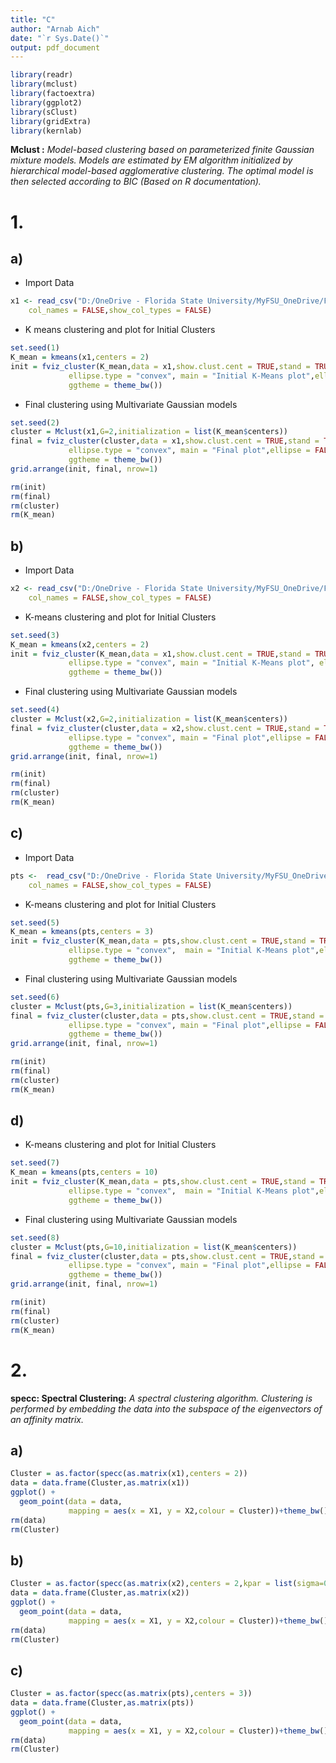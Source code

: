 ```yaml
---
title: "C"
author: "Arnab Aich"
date: "`r Sys.Date()`"
output: pdf_document
---
```


```r
library(readr)
library(mclust)
library(factoextra)
library(ggplot2)
library(sClust)
library(gridExtra)
library(kernlab)
```

**Mclust :** *Model-based clustering based on parameterized finite Gaussian mixture models. Models are estimated by EM algorithm initialized by hierarchical model-based agglomerative clustering. The optimal model is then selected according to BIC (Based on R documentation).*

# 1.

## a)

-   Import Data

```r

x1 <- read_csv("D:/OneDrive - Florida State University/MyFSU_OneDrive/FSU Course Work/5635/Datasets/x1.txt", 
    col_names = FALSE,show_col_types = FALSE)
```

-   K means clustering and plot for Initial Clusters

```r
set.seed(1)
K_mean = kmeans(x1,centers = 2)
init = fviz_cluster(K_mean,data = x1,show.clust.cent = TRUE,stand = TRUE,geom = "point",
             ellipse.type = "convex", main = "Initial K-Means plot",ellipse = FALSE,  
             ggtheme = theme_bw())
```

-   Final clustering using Multivariate Gaussian models

```r
set.seed(2)
cluster = Mclust(x1,G=2,initialization = list(K_mean$centers)) 
final = fviz_cluster(cluster,data = x1,show.clust.cent = TRUE,stand = TRUE,geom = "point",
             ellipse.type = "convex", main = "Final plot",ellipse = FALSE, 
             ggtheme = theme_bw())
grid.arrange(init, final, nrow=1)

rm(init)
rm(final)
rm(cluster)
rm(K_mean)
```

## b)

-   Import Data

```r

x2 <- read_csv("D:/OneDrive - Florida State University/MyFSU_OneDrive/FSU Course Work/5635/Datasets/x2.txt", 
    col_names = FALSE,show_col_types = FALSE)
```

-   K-means clustering and plot for Initial Clusters

```r
set.seed(3)
K_mean = kmeans(x2,centers = 2)
init = fviz_cluster(K_mean,data = x1,show.clust.cent = TRUE,stand = TRUE,geom = "point",
             ellipse.type = "convex", main = "Initial K-Means plot", ellipse = FALSE,  
             ggtheme = theme_bw())
```

-   Final clustering using Multivariate Gaussian models

```r
set.seed(4)
cluster = Mclust(x2,G=2,initialization = list(K_mean$centers)) 
final = fviz_cluster(cluster,data = x2,show.clust.cent = TRUE,stand = TRUE,geom = "point",
             ellipse.type = "convex", main = "Final plot",ellipse = FALSE, 
             ggtheme = theme_bw())
grid.arrange(init, final, nrow=1)

rm(init)
rm(final)
rm(cluster)
rm(K_mean)
```

## c)

-   Import Data

```r
pts <-  read_csv("D:/OneDrive - Florida State University/MyFSU_OneDrive/FSU Course Work/5635/Datasets/pts.txt", 
    col_names = FALSE,show_col_types = FALSE)
```

-   K-means clustering and plot for Initial Clusters

```r
set.seed(5)
K_mean = kmeans(pts,centers = 3)
init = fviz_cluster(K_mean,data = pts,show.clust.cent = TRUE,stand = TRUE,geom = "point",
             ellipse.type = "convex",  main = "Initial K-Means plot",ellipse = FALSE,  
             ggtheme = theme_bw())
```

-   Final clustering using Multivariate Gaussian models

```r
set.seed(6)
cluster = Mclust(pts,G=3,initialization = list(K_mean$centers)) 
final = fviz_cluster(cluster,data = pts,show.clust.cent = TRUE,stand = TRUE,geom = "point",
             ellipse.type = "convex", main = "Final plot",ellipse = FALSE, 
             ggtheme = theme_bw())
grid.arrange(init, final, nrow=1)

rm(init)
rm(final)
rm(cluster)
rm(K_mean)
```

## d)

-   K-means clustering and plot for Initial Clusters

```r
set.seed(7)
K_mean = kmeans(pts,centers = 10)
init = fviz_cluster(K_mean,data = pts,show.clust.cent = TRUE,stand = TRUE,geom = "point",
             ellipse.type = "convex",  main = "Initial K-Means plot",ellipse = FALSE,  
             ggtheme = theme_bw())
```

-   Final clustering using Multivariate Gaussian models

```r
set.seed(8)
cluster = Mclust(pts,G=10,initialization = list(K_mean$centers)) 
final = fviz_cluster(cluster,data = pts,show.clust.cent = TRUE,stand = TRUE,geom = "point",
             ellipse.type = "convex", main = "Final plot",ellipse = FALSE, 
             ggtheme = theme_bw())
grid.arrange(init, final, nrow=1)

rm(init)
rm(final)
rm(cluster)
rm(K_mean)
```

# 2.

**specc: Spectral Clustering:** *A spectral clustering algorithm. Clustering is performed by embedding the data into the subspace of the eigenvectors of an affinity matrix.*

## a)

```r
Cluster = as.factor(specc(as.matrix(x1),centers = 2))
data = data.frame(Cluster,as.matrix(x1))
ggplot() +
  geom_point(data = data, 
             mapping = aes(x = X1, y = X2,colour = Cluster))+theme_bw()
rm(data)
rm(Cluster)
```

## b)

```r
Cluster = as.factor(specc(as.matrix(x2),centers = 2,kpar = list(sigma=0.15)))
data = data.frame(Cluster,as.matrix(x2))
ggplot() +
  geom_point(data = data, 
             mapping = aes(x = X1, y = X2,colour = Cluster))+theme_bw()
rm(data)
rm(Cluster)
```

## c)

```r
Cluster = as.factor(specc(as.matrix(pts),centers = 3))
data = data.frame(Cluster,as.matrix(pts))
ggplot() +
  geom_point(data = data, 
             mapping = aes(x = X1, y = X2,colour = Cluster))+theme_bw()
rm(data)
rm(Cluster)
```
